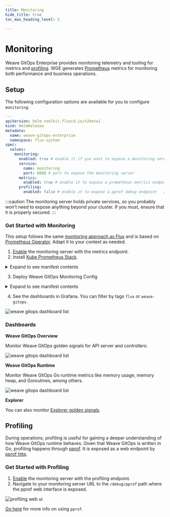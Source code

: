 ```yaml
---
title: Monitoring
hide_title: true
toc_max_heading_level: 5

---
```



# Monitoring <TierLabel tiers="Enterprise" />

Weave GitOps Enterprise provides monitoring telemetry and tooling for metrics and [profiling](#profiling). WGE generates [Prometheus](https://prometheus.io/) metrics for monitoring both performance and business operations.

## Setup

The following configuration options are available for you to configure `monitoring`:

```yaml
---
apiVersion: helm.toolkit.fluxcd.io/v2beta1
kind: HelmRelease
metadata:
  name: weave-gitops-enterprise
  namespace: flux-system
spec:
  values:
    monitoring:
      enabled: true # enable it if you want to expose a monitoring server
      service:
        name: monitoring
        port: 8080 # port to expose the monitoring server
      metrics:
        enabled: true # enable it to expose a prometheus metrics endpoint in `/metrics`
      profiling:
        enabled: false # enable it to expose a pprof debug endpoint  `/debug/pprof`
```

:::caution
The monitoring server holds private services, so you probably won't need to expose anything beyond your cluster. If you must, ensure that it is properly secured.
:::

### Get Started with Monitoring

This setup follows the same [monitoring approach as Flux](https://fluxcd.io/flux/monitoring/metrics/) and is based on [Prometheus Operator](https://prometheus-operator.dev/). Adapt it to your context as needed.

1. [Enable](#setup) the monitoring server with the metrics endpoint.
2. Install [Kube Prometheus Stack](https://github.com/prometheus-community/helm-charts/tree/main/charts/kube-prometheus-stack).

<details>
<summary>Expand to see manifest contents</summary>

```yaml
apiVersion: source.toolkit.fluxcd.io/v1
kind: GitRepository
metadata:
  name: weave-gitops-quickstart
  namespace: flux-system
spec:
  interval: 10m0s
  ref:
    branch: main
  url: https://github.com/weaveworks/weave-gitops-quickstart
---
apiVersion: v1
kind: Namespace
metadata:
  name: monitoring
---
apiVersion: kustomize.toolkit.fluxcd.io/v1
kind: Kustomization
metadata:
  name: kube-prometheus-stack
  namespace: flux-system
spec:
  interval: 10m0s
  sourceRef:
    kind: GitRepository
    name: weave-gitops-quickstart
  path: ./monitoring/kube-prometheus-stack
  prune: true
  targetNamespace: monitoring
  wait: true
```

</details>

3. Deploy Weave GitOps Monitoring Config

<details>
<summary>Expand to see manifest contents</summary>

```yaml
apiVersion: kustomize.toolkit.fluxcd.io/v1
kind: Kustomization
metadata:
  name: monitoring-config
  namespace: flux-system
spec:
  interval: 10m0s
  sourceRef:
    kind: GitRepository
    name: weave-gitops-quickstart
  path: ./monitoring/weave-gitops
  dependsOn:
    - name: kube-prometheus-stack
  prune: true
  targetNamespace: monitoring
```

</details>

4. See the dashboards in Grafana. You can filter by tags `flux` or `weave-gitops`.

![weave gitops dashboard list](imgs/monitoring-dashboard-list.png)

### Dashboards

**Weave GitOps Overview**

Monitor Weave GitOps golden signals for API server and controllers:

![weave gitops dashboard list](imgs/monitoring-dashboard-overview.png)

**Weave GitOps Runtime**

Monitor Weave GitOps Go runtime metrics like memory usage, memory heap, and Goroutines, among others.

![weave gitops dashboard list](imgs/monitoring-dashboard-runtime.png)

**Explorer**

You can also monitor [Explorer golden signals](../../explorer/operations#monitoring).

## Profiling

During operations, profiling is useful for gaining a deeper understanding of how Weave GitOps runtime behaves.
Given that Weave GitOps is written in Go, profiling happens through [pprof](https://pkg.go.dev/runtime/pprof). It is
exposed as a web endpoint by [pprof http](https://pkg.go.dev/net/http/pprof).

### Get Started with Profiling

1. [Enable](#setup) the monitoring server with the profiling endpoint.
2. Navigate to your monitoring server URL to the `/debug/pprof` path where the pprof web interface is exposed.

![profiling web ui](imgs/profiling-pprof-web-ui.png)

[Go here](https://github.com/google/pprof/blob/main/doc/README.md) for more info on using `pprof`.
